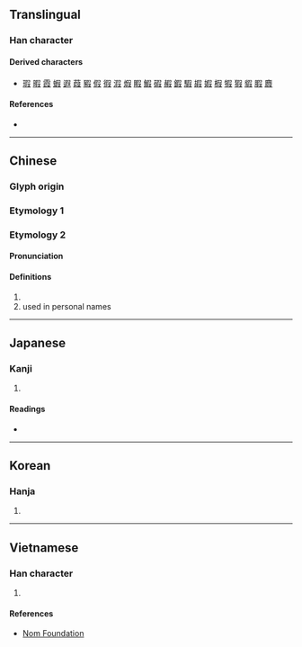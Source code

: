 {{character info/new}}
==Translingual==

===Han character===
{{Han char|rn=29|rad=又|as=07|sn=9|four=|canj=RSSE,RYSE}}

====Derived characters====
* [[瑕]] [[暇]] [[霞]] [[蝦]] [[遐]] [[葭]] [[豭]] [[假]] [[徦]] [[溊]] [[煆]] [[睱]] [[鰕]] [[碬]] [[赮]] [[鍜]] [[騢]] [[嘏]] [[婽]] [[椵]] [[犌]] [[猳]] [[貑]] [[腵]] [[麚]]

====References====
* {{Han ref|kx=0166.110|dkj=03165|dj=0378.050|hdz=10398.040|uh=53DA|ud=21466}}

----

==Chinese==
{{zh-forms}}
{{attention|zh|fixed module error, then realized there are other problems}}

===Glyph origin===
{{Han etym}}

===Etymology 1===
{{zh-see|假|v|to borrow; false}}

===Etymology 2===

{{zh-forms}}

====Pronunciation====
{{zh-pron
|m=xiá
|m-s=
|c=
|c-t=
|g=
|h=pfs=
|j=
|md=
|mn=
|mn-t=
|w=
|x=
|mc=y
|oc=y
|cat=pn
}}

====Definitions====
{{zh-hanzi}}

# {{surname|lang=zh}}
# used in personal names

----

==Japanese==

===Kanji===
{{ja-kanji|grade=|rs=又07}}

# {{defn|lang=ja|sort=又07}}

====Readings====
* {{ja-readings|on=[[か]] (ka), [[け]] (ke), [[げ]] (ge)|kun=[[かりる]] (kariru), [[かす]] (kasu)}}

----

==Korean==

===Hanja===
{{ko-hanja|hangeul=가|rv=ga|mr=ka}}

# {{defn|lang=ko|sort=又07}}

----

==Vietnamese==

===Han character===
{{vi-readings|rs=又07|hanviet=giả}}

# {{defn|lang=vi|sort=又07}}

====References====
* [http://nomfoundation.org/common/nom_details.php?codepoint=53da Nom Foundation]
